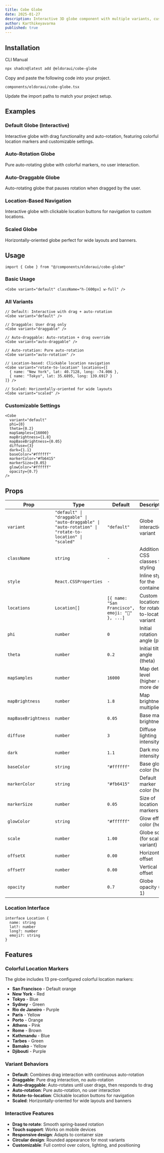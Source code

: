 ```yaml
---
title: Cobe Globe
date: 2025-01-27
description: Interactive 3D globe component with multiple variants, customizable settings, and colorful location markers.
author: Karthikeyavarma
published: true
---
```


<ComponentPreview name="cobe-globe-demo" />

## Installation

<Tabs defaultValue="cli">

<TabsList>
  <TabsTrigger value="cli">CLI</TabsTrigger>
  <TabsTrigger value="manual">Manual</TabsTrigger>
</TabsList>
<TabsContent value="cli">

```bash
npx shadcn@latest add @eldoraui/cobe-globe
```

</TabsContent>

<TabsContent value="manual">

<Steps>

<Step>Copy and paste the following code into your project.</Step>

`components/eldoraui/cobe-globe.tsx`

<ComponentSource name="cobe-globe" />

<Step>Update the import paths to match your project setup.</Step>

</Steps>

</TabsContent>

</Tabs>

## Examples

### Default Globe (Interactive)

Interactive globe with drag functionality and auto-rotation, featuring colorful location markers and customizable settings.

<ComponentPreview name="cobe-globe-demo" />

### Auto-Rotation Globe

Pure auto-rotating globe with colorful markers, no user interaction.

<ComponentPreview name="cobe-globe-demo-2" />

### Auto-Draggable Globe

Auto-rotating globe that pauses rotation when dragged by the user.

<ComponentPreview name="cobe-globe-demo-3" />

### Location-Based Navigation

Interactive globe with clickable location buttons for navigation to custom locations.

<ComponentPreview name="cobe-globe-demo-4" />

### Scaled Globe

Horizontally-oriented globe perfect for wide layouts and banners.

<ComponentPreview name="cobe-globe-demo-5" />

## Usage

```tsx showLineNumbers
import { Cobe } from "@/components/eldoraui/cobe-globe"
```

### Basic Usage

```tsx showLineNumbers
<Cobe variant="default" className="h-[600px] w-full" />
```

### All Variants

```tsx showLineNumbers
// Default: Interactive with drag + auto-rotation
<Cobe variant="default" />

// Draggable: User drag only
<Cobe variant="draggable" />

// Auto-draggable: Auto-rotation + drag override
<Cobe variant="auto-draggable" />

// Auto-rotation: Pure auto-rotation
<Cobe variant="auto-rotation" />

// Location-based: Clickable location navigation
<Cobe variant="rotate-to-location" locations={[
  { name: "New York", lat: 40.7128, long: -74.006 },
  { name: "Tokyo", lat: 35.6895, long: 139.6917 }
]} />

// Scaled: Horizontally-oriented for wide layouts
<Cobe variant="scaled" />
```

### Customizable Settings

```tsx showLineNumbers
<Cobe
  variant="default"
  phi={0}
  theta={0.2}
  mapSamples={16000}
  mapBrightness={1.8}
  mapBaseBrightness={0.05}
  diffuse={3}
  dark={1.1}
  baseColor="#ffffff"
  markerColor="#fb6415"
  markerSize={0.05}
  glowColor="#ffffff"
  opacity={0.7}
/>
```

## Props

| Prop                | Type                                                                                                  | Default                                         | Description                                     |
| ------------------- | ----------------------------------------------------------------------------------------------------- | ----------------------------------------------- | ----------------------------------------------- |
| `variant`           | `"default" \| "draggable" \| "auto-draggable" \| "auto-rotation" \| "rotate-to-location" \| "scaled"` | `"default"`                                     | Globe interaction variant                       |
| `className`         | `string`                                                                                              | `-`                                             | Additional CSS classes for styling              |
| `style`             | `React.CSSProperties`                                                                                 | `-`                                             | Inline styles for the container                 |
| `locations`         | `Location[]`                                                                                          | `[{ name: "San Francisco", emoji: "📍" }, ...]` | Custom locations for rotate-to-location variant |
| `phi`               | `number`                                                                                              | `0`                                             | Initial rotation angle (phi)                    |
| `theta`             | `number`                                                                                              | `0.2`                                           | Initial tilt angle (theta)                      |
| `mapSamples`        | `number`                                                                                              | `16000`                                         | Map detail level (higher = more detail)         |
| `mapBrightness`     | `number`                                                                                              | `1.8`                                           | Map brightness multiplier                       |
| `mapBaseBrightness` | `number`                                                                                              | `0.05`                                          | Base map brightness                             |
| `diffuse`           | `number`                                                                                              | `3`                                             | Diffuse lighting intensity                      |
| `dark`              | `number`                                                                                              | `1.1`                                           | Dark mode intensity                             |
| `baseColor`         | `string`                                                                                              | `"#ffffff"`                                     | Base globe color (hex)                          |
| `markerColor`       | `string`                                                                                              | `"#fb6415"`                                     | Default marker color (hex)                      |
| `markerSize`        | `number`                                                                                              | `0.05`                                          | Size of location markers                        |
| `glowColor`         | `string`                                                                                              | `"#ffffff"`                                     | Glow effect color (hex)                         |
| `scale`             | `number`                                                                                              | `1.00`                                          | Globe scale (for scaled variant)                |
| `offsetX`           | `number`                                                                                              | `0.00`                                          | Horizontal offset                               |
| `offsetY`           | `number`                                                                                              | `0.00`                                          | Vertical offset                                 |
| `opacity`           | `number`                                                                                              | `0.7`                                           | Globe opacity (0-1)                             |

### Location Interface

```tsx
interface Location {
  name: string
  lat?: number
  long?: number
  emoji?: string
}
```

## Features

### Colorful Location Markers

The globe includes 13 pre-configured colorful location markers:

- **San Francisco** - Default orange
- **New York** - Red
- **Tokyo** - Blue
- **Sydney** - Green
- **Rio de Janeiro** - Purple
- **Paris** - Yellow
- **Porto** - Orange
- **Athens** - Pink
- **Rome** - Brown
- **Kathmandu** - Blue
- **Tarbes** - Green
- **Bamako** - Yellow
- **Djibouti** - Purple

### Variant Behaviors

- **Default**: Combines drag interaction with continuous auto-rotation
- **Draggable**: Pure drag interaction, no auto-rotation
- **Auto-draggable**: Auto-rotates until user drags, then responds to drag
- **Auto-rotation**: Pure auto-rotation, no user interaction
- **Rotate-to-location**: Clickable location buttons for navigation
- **Scaled**: Horizontally-oriented for wide layouts and banners

### Interactive Features

- **Drag to rotate**: Smooth spring-based rotation
- **Touch support**: Works on mobile devices
- **Responsive design**: Adapts to container size
- **Circular design**: Rounded appearance for most variants
- **Customizable**: Full control over colors, lighting, and positioning
